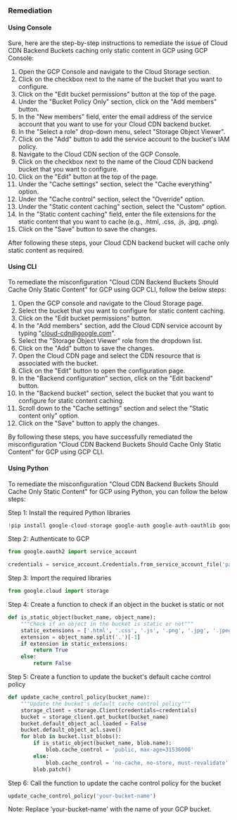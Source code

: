 ### Remediation

#### Using Console

Sure, here are the step-by-step instructions to remediate the issue of Cloud CDN Backend Buckets caching only static content in GCP using GCP Console:

1. Open the GCP Console and navigate to the Cloud Storage section.
2. Click on the checkbox next to the name of the bucket that you want to configure.
3. Click on the "Edit bucket permissions" button at the top of the page.
4. Under the "Bucket Policy Only" section, click on the "Add members" button.
5. In the "New members" field, enter the email address of the service account that you want to use for your Cloud CDN backend bucket.
6. In the "Select a role" drop-down menu, select "Storage Object Viewer".
7. Click on the "Add" button to add the service account to the bucket's IAM policy.
8. Navigate to the Cloud CDN section of the GCP Console.
9. Click on the checkbox next to the name of the Cloud CDN backend bucket that you want to configure.
10. Click on the "Edit" button at the top of the page.
11. Under the "Cache settings" section, select the "Cache everything" option.
12. Under the "Cache control" section, select the "Override" option.
13. Under the "Static content caching" section, select the "Custom" option.
14. In the "Static content caching" field, enter the file extensions for the static content that you want to cache (e.g., .html, .css, .js, .jpg, .png).
15. Click on the "Save" button to save the changes.

After following these steps, your Cloud CDN backend bucket will cache only static content as required.

#### Using CLI

To remediate the misconfiguration "Cloud CDN Backend Buckets Should Cache Only Static Content" for GCP using GCP CLI, follow the below steps:

1. Open the GCP console and navigate to the Cloud Storage page.
2. Select the bucket that you want to configure for static content caching.
3. Click on the "Edit bucket permissions" button.
4. In the "Add members" section, add the Cloud CDN service account by typing "cloud-cdn@google.com".
5. Select the "Storage Object Viewer" role from the dropdown list.
6. Click on the "Add" button to save the changes.
7. Open the Cloud CDN page and select the CDN resource that is associated with the bucket.
8. Click on the "Edit" button to open the configuration page.
9. In the "Backend configuration" section, click on the "Edit backend" button.
10. In the "Backend bucket" section, select the bucket that you want to configure for static content caching.
11. Scroll down to the "Cache settings" section and select the "Static content only" option.
12. Click on the "Save" button to apply the changes.

By following these steps, you have successfully remediated the misconfiguration "Cloud CDN Backend Buckets Should Cache Only Static Content" for GCP using GCP CLI.

#### Using Python

To remediate the misconfiguration "Cloud CDN Backend Buckets Should Cache Only Static Content" for GCP using Python, you can follow the below steps:

Step 1: Install the required Python libraries

```python
!pip install google-cloud-storage google-auth google-auth-oauthlib google-auth-httplib2
```

Step 2: Authenticate to GCP

```python
from google.oauth2 import service_account

credentials = service_account.Credentials.from_service_account_file('path/to/service_account.json')
```

Step 3: Import the required libraries

```python
from google.cloud import storage
```

Step 4: Create a function to check if an object in the bucket is static or not

```python
def is_static_object(bucket_name, object_name):
    """Check if an object in the bucket is static or not"""
    static_extensions = ['.html', '.css', '.js', '.png', '.jpg', '.jpeg', '.gif', '.bmp', '.ico', '.pdf', '.svg', '.woff', '.woff2', '.ttf', '.eot', '.json']
    extension = object_name.split('.')[-1]
    if extension in static_extensions:
        return True
    else:
        return False
```

Step 5: Create a function to update the bucket's default cache control policy

```python
def update_cache_control_policy(bucket_name):
    """Update the bucket's default cache control policy"""
    storage_client = storage.Client(credentials=credentials)
    bucket = storage_client.get_bucket(bucket_name)
    bucket.default_object_acl.loaded = False
    bucket.default_object_acl.save()
    for blob in bucket.list_blobs():
        if is_static_object(bucket_name, blob.name):
            blob.cache_control = 'public, max-age=31536000'
        else:
            blob.cache_control = 'no-cache, no-store, must-revalidate'
        blob.patch()
```

Step 6: Call the function to update the cache control policy for the bucket

```python
update_cache_control_policy('your-bucket-name')
```

Note: Replace 'your-bucket-name' with the name of your GCP bucket.

